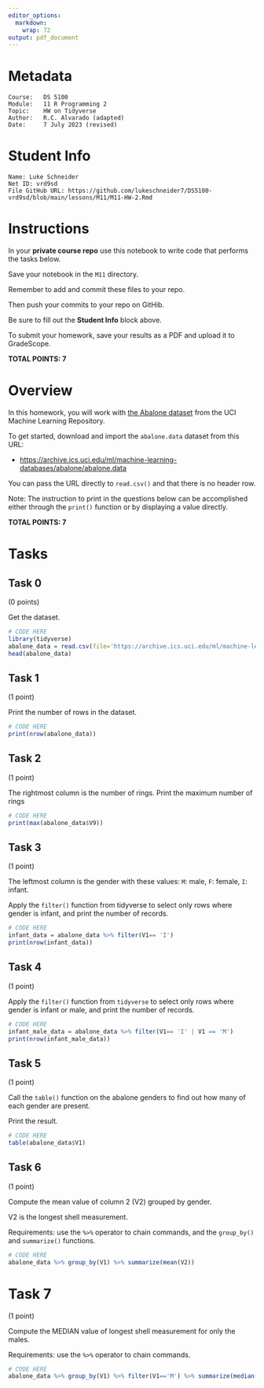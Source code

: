 ```yaml
---
editor_options:
  markdown:
    wrap: 72
output: pdf_document
---
```


# Metadata

    Course:   DS 5100
    Module:   11 R Programming 2
    Topic:    HW on Tidyverse
    Author:   R.C. Alvarado (adapted)
    Date:     7 July 2023 (revised)

# Student Info

    Name: Luke Schneider
    Net ID: vrd9sd
    File GitHub URL: https://github.com/lukeschneider7/DS5100-vrd9sd/blob/main/lessons/M11/M11-HW-2.Rmd 

# Instructions

In your **private course repo** use this notebook to write code that
performs the tasks below.

Save your notebook in the `M11` directory.

Remember to add and commit these files to your repo.

Then push your commits to your repo on GitHib.

Be sure to fill out the **Student Info** block above.

To submit your homework, save your results as a PDF and upload it to
GradeScope.

**TOTAL POINTS: 7**

# Overview

In this homework, you will work with [the Abalone
dataset](https://archive.ics.uci.edu/ml/datasets/Abalone) from the UCI
Machine Learning Repository.

To get started, download and import the `abalone.data` dataset from this
URL:

-   <https://archive.ics.uci.edu/ml/machine-learning-databases/abalone/abalone.data>

You can pass the URL directly to `read.csv()` and that there is no
header row.

Note: The instruction to print in the questions below can be
accomplished either through the `print()` function or by displaying a
value directly.

**TOTAL POINTS: 7**

# Tasks

## Task 0

(0 points)

Get the dataset.

```r
# CODE HERE
library(tidyverse)
abalone_data = read.csv(file='https://archive.ics.uci.edu/ml/machine-learning-databases/abalone/abalone.data', header=FALSE)
head(abalone_data)
```

## Task 1

(1 point)

Print the number of rows in the dataset.

```r
# CODE HERE
print(nrow(abalone_data))
```

## Task 2

(1 point)

The rightmost column is the number of rings. Print the maximum number of
rings

```r
# CODE HERE
print(max(abalone_data$V9))
```

## Task 3

(1 point)

The leftmost column is the gender with these values: `M`: male, `F`:
female, `I`: infant.

Apply the `filter()` function from tidyverse to select only rows where
gender is infant, and print the number of records.

```r
# CODE HERE
infant_data = abalone_data %>% filter(V1== 'I')
print(nrow(infant_data))
```

## Task 4

(1 point)

Apply the `filter()` function from `tidyverse` to select only rows where
gender is infant or male, and print the number of records.

```r
# CODE HERE
infant_male_data = abalone_data %>% filter(V1== 'I' | V1 == 'M')
print(nrow(infant_male_data))
```

## Task 5

(1 point)

Call the `table()` function on the abalone genders to find out how many
of each gender are present.

Print the result.

```r
# CODE HERE
table(abalone_data$V1)
```

## Task 6

(1 point)

Compute the mean value of column 2 (V2) grouped by gender.

V2 is the longest shell measurement.

Requirements: use the `%>%` operator to chain commands, and the
`group_by()` and `summarize()` functions.

```r
# CODE HERE
abalone_data %>% group_by(V1) %>% summarize(mean(V2))
```

# Task 7

(1 point)

Compute the MEDIAN value of longest shell measurement for only the
males.

Requirements: use the `%>%` operator to chain commands.

```r
# CODE HERE
abalone_data %>% group_by(V1) %>% filter(V1=='M') %>% summarize(median(V2))
```
